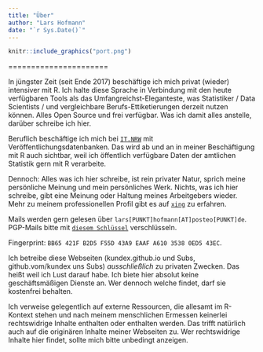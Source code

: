 ```yaml
---
title: "Über"
author: "Lars Hofmann"
date: "`r Sys.Date()`"
---
```


```r
knitr::include_graphics("port.png")
```

======================

In jüngster Zeit (seit Ende 2017) beschäftige ich mich privat (wieder) intensiver mit R. Ich halte diese Sprache in Verbindung mit den heute verfügbaren Tools als das Umfangreichst-Eleganteste, was Statistiker / Data Scientists / und vergleichbare Berufs-Ettiketierungen derzeit nutzen können. Alles Open Source und frei verfügbar. Was ich damit alles anstelle, darüber schreibe ich hier. 

Beruflich beschäftige ich mich bei [`IT.NRW`](https://www.it.nrw.de) mit Veröffentlichungsdatenbanken. Das wird ab und an in meiner Beschäftigung mit R auch sichtbar, weil ich öffentlich verfügbare Daten der amtlichen Statistik gern mit R verarbeite. 

Dennoch: Alles was ich hier schreibe, ist rein privater Natur, sprich meine persönliche Meinung und mein persönliches Werk. Nichts, was ich hier schreibe, gibt eine Meinung oder Haltung meines Arbeitgebers wieder. Mehr zu meinem professionellen Profil gibt es auf [`xing`](https://www.xing.com/profile/Lars_Hofmann16) zu erfahren.

Mails werden gern gelesen über `lars[PUNKT]hofmann[AT]posteo[PUNKT]de`. PGP-Mails bitte mit [`diesem Schlüssel`](https://pgp.mit.edu/pks/lookup?op=get&search=0xA61035380ED543EC) verschlüsseln.

Fingerprint: `BB65 421F B2D5 F55D 43A9 EAAF A610 3538 0ED5 43EC`.

Ich betreibe diese Webseiten (kundex.github.io und Subs, github.vom/kundex uns Subs) *ausschließlich* zu privaten Zwecken. Das heißt weil ich Lust darauf habe. Ich biete hier absolut keine geschäftsmäßigen Dienste an. Wer dennoch welche findet, darf sie kostenfrei behalten.

Ich verweise gelegentlich auf externe Ressourcen, die allesamt im R-Kontext stehen und nach meinem menschlichen Ermessen keinerlei rechtswidrige Inhalte enthalten oder enthalten werden. Das trifft natürlich auch auf die originären Inhalte meiner Webseiten zu. Wer rechtswidrige Inhalte hier findet, sollte mich bitte unbedingt anzeigen.